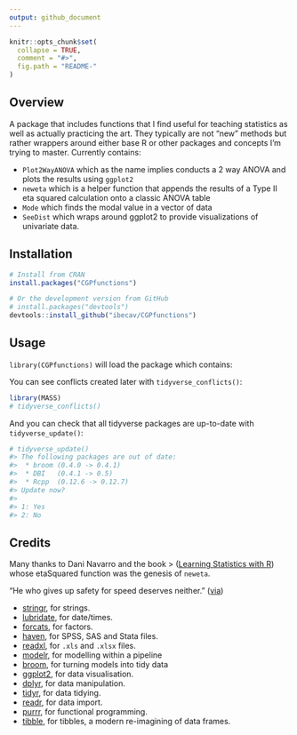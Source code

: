 ```yaml
---
output: github_document
---
```

<!-- README.md is generated from README.Rmd. Please edit that file -->

```r
knitr::opts_chunk$set(
  collapse = TRUE,
  comment = "#>",
  fig.path = "README-"
)
```

<!--  #' tidyverse <img src="man/figures/logo.png" align="right" />  -->

## Overview

A package that includes functions that I find useful for teaching statistics as well as actually practicing the art.  They typically are not "new" methods but rather wrappers around either base R or other packages and concepts I'm trying to master.  Currently contains:

- `Plot2WayANOVA` which as the name implies conducts a 2 way ANOVA and plots the results using `ggplot2`
- `neweta` which is a helper function that appends the results of a Type II eta squared calculation onto a classic ANOVA table
- `Mode` which finds the modal value in a vector of data
- `SeeDist` which wraps around ggplot2 to provide visualizations of univariate data.

## Installation

```r
# Install from CRAN
install.packages("CGPfunctions")

# Or the development version from GitHub
# install.packages("devtools")
devtools::install_github("ibecav/CGPfunctions")
```

## Usage

`library(CGPfunctions)` will load the package which contains: 


You can see conflicts created later with `tidyverse_conflicts()`:

```r
library(MASS)
# tidyverse_conflicts()
```

And you can check that all tidyverse packages are up-to-date with `tidyverse_update()`:

```r
# tidyverse_update()
#> The following packages are out of date:
#>  * broom (0.4.0 -> 0.4.1)
#>  * DBI   (0.4.1 -> 0.5)
#>  * Rcpp  (0.12.6 -> 0.12.7)
#> Update now?
#> 
#> 1: Yes
#> 2: No
```

## Credits

Many thanks to Dani Navarro and the book &gt; ([Learning Statistics with R](http://www.compcogscisydney.com/learning-statistics-with-r.html)) whose etaSquared function was the genesis of `neweta`.

"He who gives up safety for speed deserves neither." ([via](https://twitter.com/hadleywickham/status/504368538874703872))

* [stringr](https://github.com/tidyverse/stringr), for strings.
* [lubridate](https://github.com/hadley/lubridate), for date/times.
* [forcats](https://github.com/hadley/forcats), for factors.
* [haven](https://github.com/hadley/haven), for SPSS, SAS and Stata files.
* [readxl](https://github.com/hadley/readxl), for `.xls` and `.xlsx` files.
* [modelr](https://github.com/hadley/modelr), for modelling within a pipeline
* [broom](https://github.com/dgrtwo/broom), for turning models into tidy data
* [ggplot2](http://ggplot2.tidyverse.org), for data visualisation.
* [dplyr](http://dplyr.tidyverse.org), for data manipulation.
* [tidyr](http://tidyr.tidyverse.org), for data tidying.
* [readr](http://readr.tidyverse.org), for data import.
* [purrr](http://purrr.tidyverse.org), for functional programming.
* [tibble](http://tibble.tidyverse.org), for tibbles, a modern re-imagining of data frames.
